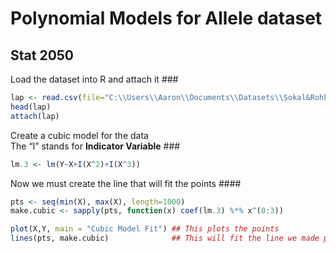 Polynomial Models for Allele dataset
========================================================
Stat 2050
-----------
Load the dataset into R and attach it
### 


```r
lap <- read.csv(file="C:\\Users\\Aaron\\Documents\\Datasets\\Sokal&RohkfTable16x4LapFreq.csv", header=T)
head(lap)
attach(lap)
```

Create a cubic model for the data  
The "I" stands for **Indicator Variable**
### 

```r
lm.3 <- lm(Y~X+I(X^2)+I(X^3))
```

Now we must create the line that will fit the points
#### 
```r
pts <- seq(min(X), max(X), length=1000)
make.cubic <- sapply(pts, function(x) coef(lm.3) %*% x^(0:3))

```


```r
plot(X,Y, main = "Cubic Model Fit") ## This plots the points
lines(pts, make.cubic)              ## This will fit the line we made previously
```
